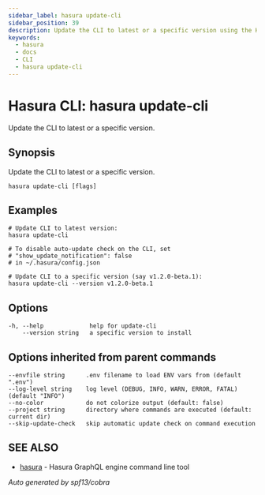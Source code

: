 ```yaml
---
sidebar_label: hasura update-cli
sidebar_position: 39
description: Update the CLI to latest or a specific version using the Hasura CLI
keywords:
  - hasura
  - docs
  - CLI
  - hasura update-cli
---
```


# Hasura CLI: hasura update-cli

Update the CLI to latest or a specific version.

## Synopsis

Update the CLI to latest or a specific version.

    hasura update-cli [flags]

## Examples

    # Update CLI to latest version:
    hasura update-cli

    # To disable auto-update check on the CLI, set
    # "show_update_notification": false
    # in ~/.hasura/config.json

    # Update CLI to a specific version (say v1.2.0-beta.1):
    hasura update-cli --version v1.2.0-beta.1

## Options

    -h, --help             help for update-cli
        --version string   a specific version to install

## Options inherited from parent commands

    --envfile string      .env filename to load ENV vars from (default ".env")
    --log-level string    log level (DEBUG, INFO, WARN, ERROR, FATAL) (default "INFO")
    --no-color            do not colorize output (default: false)
    --project string      directory where commands are executed (default: current dir)
    --skip-update-check   skip automatic update check on command execution

## SEE ALSO

- [hasura](/graphql/core/hasura-cli/hasura) - Hasura GraphQL engine command line tool

_Auto generated by spf13/cobra_

